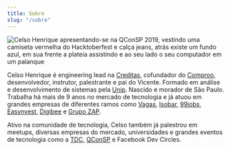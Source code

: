 ```yaml
---
title: Sobre
slug: "/sobre"
---
```


![Celso Henrique apresentando-se na QConSP 2019, vestindo uma camiseta vermelha do Hacktoberfest e calça jeans, atrás existe um fundo azul, em sua frente a plateia assistindo e ao seu lado o seu computador em um palanque](./qcon.jpg)

Celso Henrique é engineering lead na [Creditas](https://www.creditas.com), cofundador do [Comproo](https://comproo.com.br), desenvolvedor, instrutor, palestrante e pai do Vicente. Formado em análise e desenvolvimento de sistemas pela [Unip](https://unip.br). Nascido e morador de São Paulo. Trabalha há mais de 9 anos no mercado de tecnologia e já atuou em grandes empresas de diferentes ramos como [Vagas](https://vagas.com.br), [Isobar](https://isobar.com), [99jobs](https://99jobs.com), [Easynvest](https://easynvest.com.br), [Digibee](https://digibee.com) e [Grupo ZAP](https://grupozap.com).

Ativo na comunidade de tecnologia, Celso também já palestrou em meetups, diversas empresas do mercado, universidades e grandes eventos de tecnologia como a [TDC](https://thedevconf.com/palestrante/celso-henrique-da-silva), [QConSP](https://qconsp.com/speakers/celso-henrique) e Facebook Dev Circles.